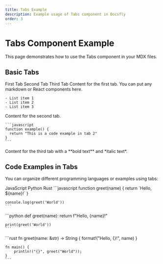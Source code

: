 ```yaml
---
title: Tabs Example
description: Example usage of Tabs component in Docsfly
order: 3
---
```


# Tabs Component Example

This page demonstrates how to use the Tabs component in your MDX files.

## Basic Tabs

<Tabs defaultValue="tab1">
  <TabsList>
    <TabsTrigger value="tab1">First Tab</TabsTrigger>
    <TabsTrigger value="tab2">Second Tab</TabsTrigger>
    <TabsTrigger value="tab3">Third Tab</TabsTrigger>
  </TabsList>
  <TabsContent value="tab1">
    Content for the first tab. You can put any markdown or React components here.
    
    - List item 1
    - List item 2
    - List item 3
  </TabsContent>
  <TabsContent value="tab2">
    Content for the second tab.
    
    ```javascript
    function example() {
      return "This is a code example in tab 2"
    }
    ```
  </TabsContent>
  <TabsContent value="tab3">
    Content for the third tab with a **bold text** and *italic text*.
  </TabsContent>
</Tabs>

## Code Examples in Tabs

You can organize different programming languages or examples using tabs:

<Tabs defaultValue="javascript">
  <TabsList>
    <TabsTrigger value="javascript">JavaScript</TabsTrigger>
    <TabsTrigger value="python">Python</TabsTrigger>
    <TabsTrigger value="rust">Rust</TabsTrigger>
  </TabsList>
  <TabsContent value="javascript">
    ```javascript
    function greet(name) {
      return `Hello, ${name}!`
    }
    
    console.log(greet('World'))
    ```
  </TabsContent>
  <TabsContent value="python">
    ```python
    def greet(name):
        return f"Hello, {name}!"
    
    print(greet('World'))
    ```
  </TabsContent>
  <TabsContent value="rust">
    ```rust
    fn greet(name: &str) -> String {
        format!("Hello, {}!", name)
    }
    
    fn main() {
        println!("{}", greet("World"));
    }
    ```
  </TabsContent>
</Tabs>